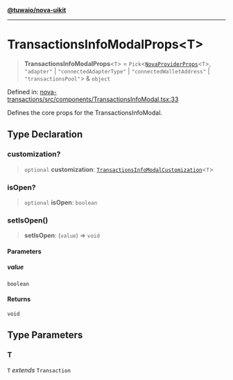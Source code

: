 [**@tuwaio/nova-uikit**](../../../README.md)

***

# TransactionsInfoModalProps\<T\>

> **TransactionsInfoModalProps**\<`T`\> = `Pick`\<[`NovaProviderProps`](../providers/type-aliases/NovaProviderProps.md)\<`T`\>, `"adapter"` \| `"connectedAdapterType"` \| `"connectedWalletAddress"` \| `"transactionsPool"`\> & `object`

Defined in: [nova-transactions/src/components/TransactionsInfoModal.tsx:33](https://github.com/TuwaIO/nova-uikit/blob/610f49efc99dd4f061efb6227c207ec349c19fb8/packages/nova-transactions/src/components/TransactionsInfoModal.tsx#L33)

Defines the core props for the TransactionsInfoModal.

## Type Declaration

### customization?

> `optional` **customization**: [`TransactionsInfoModalCustomization`](TransactionsInfoModalCustomization.md)\<`T`\>

### isOpen?

> `optional` **isOpen**: `boolean`

### setIsOpen()

> **setIsOpen**: (`value`) => `void`

#### Parameters

##### value

`boolean`

#### Returns

`void`

## Type Parameters

### T

`T` *extends* `Transaction`
